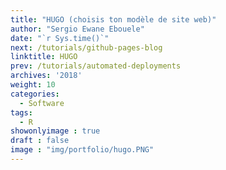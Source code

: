 ```yaml
---
title: "HUGO (choisis ton modèle de site web)"
author: "Sergio Ewane Ebouele"
date: "`r Sys.time()`"
next: /tutorials/github-pages-blog
linktitle: HUGO
prev: /tutorials/automated-deployments
archives: '2018'
weight: 10
categories:
  - Software
tags:
  - R
showonlyimage : true
draft : false
image : "img/portfolio/hugo.PNG"
---
```















